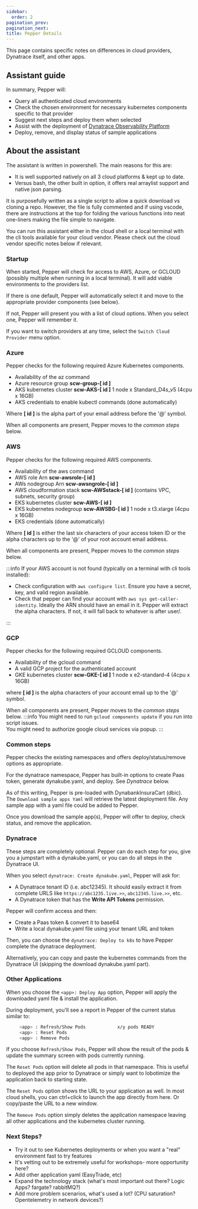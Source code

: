 ```yaml
---
sidebar:
  order: 2
pagination_prev:
pagination_next:
title: Pepper Details
---
```


This page contains specific notes on differences in cloud providers, Dynatrace itself, and other apps.

## Assistant guide

In summary, Pepper will:

- Query all authenticated cloud environments
- Check the chosen environment for necessary kubernetes components specific to that provider
- Suggest next steps and deploy them when selected
- Assist with the deployment of [Dynatrace Observability Platform](http://www.dynatrace.com)
- Deploy, remove, and display status of sample applications

## About the assistant

The assistant is written in powershell. The main reasons for this are:

- It is well supported natively on all 3 cloud platforms & kept up to date.
- Versus bash, the other built in option, it offers real arraylist support and native json parsing.

It is purposefully written as a single script to allow a quick download vs cloning a repo. However, the file is fully commented and if using vscode, there are instructions at the top for folding the various functions into neat one-liners making the file simple to navigate.

You can run this assistant either in the cloud shell or a local terminal with the cli tools available for your cloud vendor. Please check out the cloud vendor specific notes below if relevant.

### Startup

When started, Pepper will check for access to AWS, Azure, or GCLOUD (possibly multiple when running in a local terminal). It will add viable environments to the providers list.

If there is one default, Pepper will automatically select it and move to the appropriate provider components (see below).

If not, Pepper will present you with a list of cloud options. When you select one, Pepper will remember it.

If you want to switch providers at any time, select the `Switch Cloud Provider` menu option.

### Azure

Pepper checks for the following required Azure Kubernetes components.

- Availability of the az command
- Azure resource group **scw-group-[ id ]**
- AKS kubernetes cluster **scw-AKS-[ id ]** 1 node x Standard_D4s_v5 (4cpu x 16GB)
- AKS credentials to enable kubectl commands (done automatically)

Where **[ id ]** is the alpha part of your email address before the '@' symbol.

When all components are present, Pepper moves to the _common steps_ below.

### AWS

Pepper checks for the following required AWS components.

- Availability of the aws command
- AWS role Arn **scw-awsrole-[ id ]**
- AWs nodegroup Arn **scw-awsngrole-[ id ]**
- AWS cloudformation stack **scw-AWSstack-[ id ]** (contains VPC, subnets, security group)
- EKS kubernetes cluster **scw-AWS-[ id ]**
- EKS kubernetes nodegroup **scw-AWSBG-[ id ]** 1 node x t3.xlarge (4cpu x 16GB)
- EKS credentials (done automatically)

Where **[ id ]** is either the last six characters of your access token ID or the alpha characters up to the '@' of your root account email address.

When all components are present, Pepper moves to the _common steps_ below.

:::info
If your AWS account is not found (typically on a terminal with cli tools installed):

- Check configuration with `aws configure list`. Ensure you have a secret, key, and valid region available.
- Check that pepper can find your account with `aws sys get-caller-identity`. Ideally the ARN should have an email in it. Pepper will extract the alpha characters. If not, it will fall back to whatever is after user/.

:::

### GCP

Pepper checks for the following required GCLOUD components.

- Availability of the gcloud command
- A valid GCP project for the authenticated account
- GKE kubernetes cluster **scw-GKE-[ id ]** 1 node x e2-standard-4 (4cpu x 16GB)

where **[ id ]** is the alpha characters of your account email up to the '@' symbol.

When all components are present, Pepper moves to the _common steps_ below.
:::info
You might need to run `gcloud components update` if you run into script issues.  
You might need to authorize google cloud services via popup.
:::

### Common steps

Pepper checks the existing namespaces and offers deploy/status/remove options as appropriate.

For the dynatrace namespace, Pepper has built-in options to create Paas token, generate dynakube.yaml, and deploy. See _Dynatrace_ below.

As of this writing, Pepper is pre-loaded with DynabankInsuraCart (dbic). The `Download sample apps Yaml` will retrieve the latest deployment file. Any sample app with a yaml file could be added to Pepper.

Once you download the sample app(s), Pepper will offer to deploy, check status, and remove the application.

### Dynatrace

These steps are completely optional. Pepper can do each step for you, give you a jumpstart with a dynakube.yaml, or you can do all steps in the Dynatrace UI.

When you select `dynatrace: Create dynakube.yaml`, Pepper will ask for:

- A Dynatrace tenant ID (i.e. abc12345). It should easily extract it from complete URLS like `https://abc1235.live.>>`, `abc12345.live.>>`, etc.
- A Dynatrace token that has the **Write API Tokens** permission.

Pepper will confirm access and then:

- Create a Paas token & convert it to base64
- Write a local dynakube.yaml file using your tenant URL and token

Then, you can choose the `dynatrace: Deploy to k8s` to have Pepper complete the dynatrace deployment.

Alternatively, you can copy and paste the kubernetes commands from the Dynatrace UI (skipping the download dynakube.yaml part).

### Other Applications

When you choose the `<app>: Deploy App` option, Pepper will apply the downloaded yaml file & install the application.

During deployment, you'll see a report in Pepper of the current status similar to:

```bash
     <app> : Refresh/Show Pods            x/y pods READY
     <app> : Reset Pods
     <app> : Remove Pods
```

If you choose `Refresh/Show Pods`, Pepper will show the result of the pods & update the summary screen with pods currently running.

The `Reset Pods` option will delete all pods in that namespace. This is useful to deployed the app prior to Dynatrace or simply want to lobotimize the application back to starting state.

The `Reset Pods` option shows the URL to your application as well. In most cloud shells, you can ctrl+click to launch the app directly from here. Or copy/paste the URL to a new window.

The `Remove Pods` option simply deletes the application namespace leaving all other applications and the kubernetes cluster running.

### Next Steps?

- Try it out to see Kubernetes deployments or when you want a "real" environment fast to try features
- It's vetting out to be extremely useful for workshops- more opportunity here?
- Add other application yaml (EasyTrade, etc)
- Expand the technology stack (what's most important out there? Logic Apps? fargate? rabbitMQ?)
- Add more problem scenarios, what's used a lot? (CPU saturation? Opentelemetry in network devices?)
